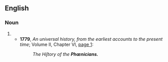 {{also|Phoenicians}}

==English==

===Noun===
{{head|en|noun form}}

# {{plural of|en|Phœnician}}
#* '''1779''', ''An universal history, from the earliest accounts to the present time''; Volume II, Chapter VI, [http://books.google.com/books?id=0ScIAAAAQAAJ&hl=en&pg=PA1#v=onepage&q&f=false page 1]:
#*: ''The Hiſtory of the '''Phœnicians.'''''